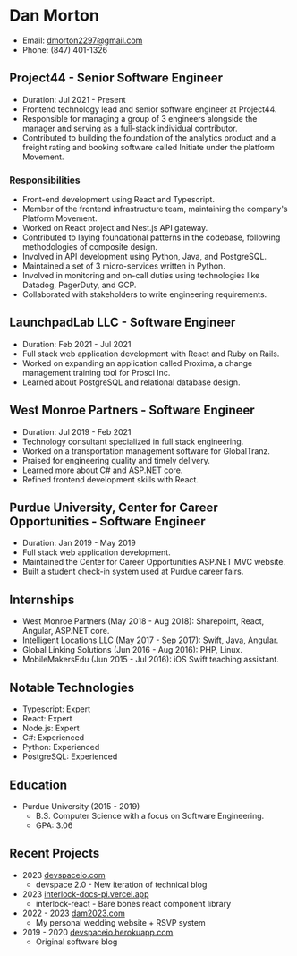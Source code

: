 # Dan Morton

- Email: dmorton2297@gmail.com
- Phone: (847) 401-1326

## Project44 - Senior Software Engineer
- Duration: Jul 2021 - Present
- Frontend technology lead and senior software engineer at Project44.
- Responsible for managing a group of 3 engineers alongside the manager and serving as a full-stack individual contributor.
- Contributed to building the foundation of the analytics product and a freight rating and booking software called Initiate under the platform Movement.
  
### Responsibilities
- Front-end development using React and Typescript.
- Member of the frontend infrastructure team, maintaining the company's Platform Movement.
- Worked on React project and Nest.js API gateway.
- Contributed to laying foundational patterns in the codebase, following methodologies of composite design.
- Involved in API development using Python, Java, and PostgreSQL.
- Maintained a set of 3 micro-services written in Python.
- Involved in monitoring and on-call duties using technologies like Datadog, PagerDuty, and GCP.
- Collaborated with stakeholders to write engineering requirements.

## LaunchpadLab LLC - Software Engineer
- Duration: Feb 2021 - Jul 2021
- Full stack web application development with React and Ruby on Rails.
- Worked on expanding an application called Proxima, a change management training tool for Prosci Inc.
- Learned about PostgreSQL and relational database design.

## West Monroe Partners - Software Engineer
- Duration: Jul 2019 - Feb 2021
- Technology consultant specialized in full stack engineering.
- Worked on a transportation management software for GlobalTranz.
- Praised for engineering quality and timely delivery.
- Learned more about C# and ASP.NET core.
- Refined frontend development skills with React.

## Purdue University, Center for Career Opportunities - Software Engineer
- Duration: Jan 2019 - May 2019
- Full stack web application development.
- Maintained the Center for Career Opportunities ASP.NET MVC website.
- Built a student check-in system used at Purdue career fairs.

## Internships
- West Monroe Partners (May 2018 - Aug 2018): Sharepoint, React, Angular, ASP.NET core.
- Intelligent Locations LLC (May 2017 - Sep 2017): Swift, Java, Angular.
- Global Linking Solutions (Jun 2016 - Aug 2016): PHP, Linux.
- MobileMakersEdu (Jun 2015 - Jul 2016): iOS Swift teaching assistant.

## Notable Technologies
- Typescript: Expert
- React: Expert
- Node.js: Expert
- C#: Experienced
- Python: Experienced
- PostgreSQL: Experienced

## Education
- Purdue University (2015 - 2019)
  - B.S. Computer Science with a focus on Software Engineering.
  - GPA: 3.06

## Recent Projects
- 2023 [devspaceio.com](https://devspaceio.com)
  - devspace 2.0 - New iteration of technical blog
- 2023 [interlock-docs-pi.vercel.app](https://interlock-docs-pi.vercel.app)
  - interlock-react - Bare bones react component library
- 2022 - 2023 [dam2023.com](https://dam2023.com)
  - My personal wedding website + RSVP system
- 2019 - 2020 [devspaceio.herokuapp.com](https://devspaceio.herokuapp.com/)
  - Original software blog
```